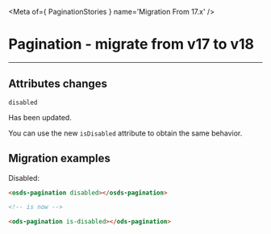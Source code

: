 
<Meta of={ PaginationStories } name='Migration From 17.x' />

# Pagination - migrate from v17 to v18
----

## Attributes changes

`disabled` <ods-badge size="sm" icon="circle-info" label="Updated"></ods-badge>

Has been updated.

You can use the new `isDisabled` attribute to obtain the same behavior.

## Migration examples

Disabled:
```html
<osds-pagination disabled></osds-pagination>

<!-- is now -->

<ods-pagination is-disabled></ods-pagination>
```
